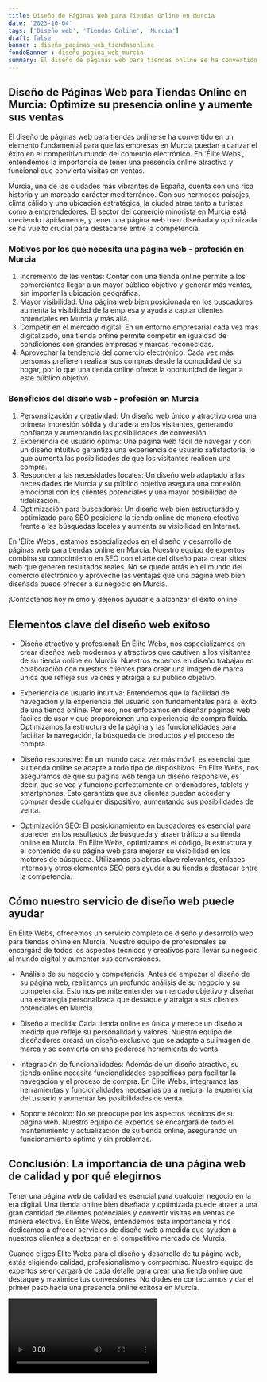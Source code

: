 ```yaml
---
title: Diseño de Páginas Web para Tiendas Online en Murcia
date: '2023-10-04'
tags: ['Diseño web', 'Tiendas Online', 'Murcia']
draft: false
banner : diseño_paginas_web_tiendasonline
fondoBanner : diseño_pagina_web_murcia
summary: El diseño de páginas web para tiendas online se ha convertido en un elemento fundamental para que las empresas en Murcia puedan alcanzar el éxito en el competitivo mundo del comercio electrónico. En 'Élite Webs', entendemos la importancia de tener una presencia online atractiva y funcional que convierta visitas en ventas.
---
```


## Diseño de Páginas Web para Tiendas Online en Murcia: Optimize su presencia online y aumente sus ventas

El diseño de páginas web para tiendas online se ha convertido en un elemento fundamental para que las empresas en Murcia puedan alcanzar el éxito en el competitivo mundo del comercio electrónico. En 'Élite Webs', entendemos la importancia de tener una presencia online atractiva y funcional que convierta visitas en ventas.

Murcia, una de las ciudades más vibrantes de España, cuenta con una rica historia y un marcado carácter mediterráneo. Con sus hermosos paisajes, clima cálido y una ubicación estratégica, la ciudad atrae tanto a turistas como a emprendedores. El sector del comercio minorista en Murcia está creciendo rápidamente, y tener una página web bien diseñada y optimizada se ha vuelto crucial para destacarse entre la competencia.

### Motivos por los que necesita una página web - profesión en Murcia

1. Incremento de las ventas: Contar con una tienda online permite a los comerciantes llegar a un mayor público objetivo y generar más ventas, sin importar la ubicación geográfica.
2. Mayor visibilidad: Una página web bien posicionada en los buscadores aumenta la visibilidad de la empresa y ayuda a captar clientes potenciales en Murcia y más allá.
3. Competir en el mercado digital: En un entorno empresarial cada vez más digitalizado, una tienda online permite competir en igualdad de condiciones con grandes empresas y marcas reconocidas.
4. Aprovechar la tendencia del comercio electrónico: Cada vez más personas prefieren realizar sus compras desde la comodidad de su hogar, por lo que una tienda online ofrece la oportunidad de llegar a este público objetivo.

### Beneficios del diseño web - profesión en Murcia

1. Personalización y creatividad: Un diseño web único y atractivo crea una primera impresión sólida y duradera en los visitantes, generando confianza y aumentando las posibilidades de conversión.
2. Experiencia de usuario óptima: Una página web fácil de navegar y con un diseño intuitivo garantiza una experiencia de usuario satisfactoria, lo que aumenta las posibilidades de que los visitantes realicen una compra.
3. Responder a las necesidades locales: Un diseño web adaptado a las necesidades de Murcia y su público objetivo asegura una conexión emocional con los clientes potenciales y una mayor posibilidad de fidelización.
4. Optimización para buscadores: Un diseño web bien estructurado y optimizado para SEO posiciona la tienda online de manera efectiva frente a las búsquedas locales y aumenta su visibilidad en Internet.

En 'Élite Webs', estamos especializados en el diseño y desarrollo de páginas web para tiendas online en Murcia. Nuestro equipo de expertos combina su conocimiento en SEO con el arte del diseño para crear sitios web que generen resultados reales. No se quede atrás en el mundo del comercio electrónico y aproveche las ventajas que una página web bien diseñada puede ofrecer a su negocio en Murcia.

¡Contáctenos hoy mismo y déjenos ayudarle a alcanzar el éxito online!

<GifSeo />

<Cta />

## Elementos clave del diseño web exitoso

- Diseño atractivo y profesional: En Élite Webs, nos especializamos en crear diseños web modernos y atractivos que cautiven a los visitantes de su tienda online en Murcia. Nuestros expertos en diseño trabajan en colaboración con nuestros clientes para crear una imagen de marca única que refleje sus valores y atraiga a su público objetivo.

- Experiencia de usuario intuitiva: Entendemos que la facilidad de navegación y la experiencia del usuario son fundamentales para el éxito de una tienda online. Por eso, nos enfocamos en diseñar páginas web fáciles de usar y que proporcionen una experiencia de compra fluida. Optimizamos la estructura de la página y las funcionalidades para facilitar la navegación, la búsqueda de productos y el proceso de compra.

- Diseño responsive: En un mundo cada vez más móvil, es esencial que su tienda online se adapte a todo tipo de dispositivos. En Élite Webs, nos aseguramos de que su página web tenga un diseño responsive, es decir, que se vea y funcione perfectamente en ordenadores, tablets y smartphones. Esto garantiza que sus clientes puedan acceder y comprar desde cualquier dispositivo, aumentando sus posibilidades de venta.

- Optimización SEO: El posicionamiento en buscadores es esencial para aparecer en los resultados de búsqueda y atraer tráfico a su tienda online en Murcia. En Élite Webs, optimizamos el código, la estructura y el contenido de su página web para mejorar su visibilidad en los motores de búsqueda. Utilizamos palabras clave relevantes, enlaces internos y otros elementos SEO para ayudar a su tienda a destacar entre la competencia.

## Cómo nuestro servicio de diseño web puede ayudar

En Élite Webs, ofrecemos un servicio completo de diseño y desarrollo web para tiendas online en Murcia. Nuestro equipo de profesionales se encargará de todos los aspectos técnicos y creativos para llevar su negocio al mundo digital y aumentar sus conversiones.

- Análisis de su negocio y competencia: Antes de empezar el diseño de su página web, realizamos un profundo análisis de su negocio y su competencia. Esto nos permite entender su mercado objetivo y diseñar una estrategia personalizada que destaque y atraiga a sus clientes potenciales en Murcia.

- Diseño a medida: Cada tienda online es única y merece un diseño a medida que refleje su personalidad y valores. Nuestro equipo de diseñadores creará un diseño exclusivo que se adapte a su imagen de marca y se convierta en una poderosa herramienta de venta.

- Integración de funcionalidades: Además de un diseño atractivo, su tienda online necesita funcionalidades específicas para facilitar la navegación y el proceso de compra. En Élite Webs, integramos las herramientas y funcionalidades necesarias para mejorar la experiencia del usuario y aumentar las posibilidades de venta.

- Soporte técnico: No se preocupe por los aspectos técnicos de su página web. Nuestro equipo de expertos se encargará de todo el mantenimiento y actualización de su tienda online, asegurando un funcionamiento óptimo y sin problemas.

## Conclusión: La importancia de una página web de calidad y por qué elegirnos

Tener una página web de calidad es esencial para cualquier negocio en la era digital. Una tienda online bien diseñada y optimizada puede atraer a una gran cantidad de clientes potenciales y convertir visitas en ventas de manera efectiva. En Élite Webs, entendemos esta importancia y nos dedicamos a ofrecer servicios de diseño web a medida que ayuden a nuestros clientes a destacar en el competitivo mercado de Murcia.

Cuando eliges Élite Webs para el diseño y desarrollo de tu página web, estás eligiendo calidad, profesionalismo y compromiso. Nuestro equipo de expertos se encargará de cada detalle para crear una tienda online que destaque y maximice tus conversiones. No dudes en contactarnos y dar el primer paso hacia una presencia online exitosa en Murcia.

<Video />

<CtaBot job='Tiendas Online' city='Murcia'/>

<Gmaps query='Murcia+españa+maps' />